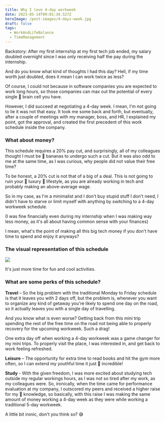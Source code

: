 ```yaml
---
title: Why I love 4-day workweek
date: 2023-05-14T09:01:34.527Z
heroImage: /post-images/4-days-week.jpg
draft: false
tags:
  - WorkAndLifeBalance
  - TimeManagement
---
```


Backstory: After my first internship at my first tech job ended, my salary doubled overnight since I was only receiving half the pay during the internship.

And do you know what kind of thoughts I had this day? Hell, if my time worth just doubled, does it mean I can work twice as less?

Of course, I could not because in software companies you are expected to work long hours, so those companies can max out the potential of every single 🧠 brain cell you have.

However, I did succeed at negotiating a 4-day week. I mean, I'm not going to lie it was not that easy. It took me some back and forth, but eventually, after a couple of meetings with my manager, boss, and HR, I explained my point, got the approval, and created the first precedent of this work schedule inside the company.

### What about money?

This schedule requires a 20% pay cut, and surprisingly, all of my colleagues thought I must be 🙈 bananas to undergo such a cut. But it was also odd to me at the same time, as I was curious, why people did not value their free time?

To be honest, a 20% cut is not that of a big of a deal. This is not going to ruin your 💎 luxury 💼 lifestyle, as you are already working in tech and probably making an above-average wage.

So in my case, as I'm a minimalist and I don't buy stupid stuff I don't need, I didn't have to starve or limit myself with anything by switching to a 4-day workweek schedule.

(I was fine financially even during my internship when I was making way less money, as it's all about having common sense with your finances)

I mean, what's the point of making all this big tech money if you don't have time to spend and enjoy it anyways?

### The visual representation of this schedule

![](</post-images/4 day workweek illustration.jpg>)

It's just more time for fun and cool activities.

### What are some perks of this schedule?

**Travel** – So the big problem with the traditional Monday to Friday schedule is that it leaves you with 2 days off, but the problem is, whenever you want to organize any kind of getaway you're likely to spend one day on the road, so it actually leaves you with a single day of travelling.

And you know what is even worse? Getting back from this mini trip spending the rest of the free time on the road not being able to properly recovery for the upcoming workweek. Such a drag!

One extra day off when working a 4-day workweek was a game changer for my mini trips. To properly visit the place, I was interested in, and get back to work feeling refreshed.

**Leisure** – The opportunity for extra time to read books and hit the gym more often, so I can extend my youthful time it just 🤩 incredible!

**Study** - With the given freedom, I was more excited about studying tech outside my regular workings hours, as I was not so tired after my work, as my colleagues were. So, ironically, when the time came for performance evaluation at my company, I outscored my peers and received a higher raise for my 📖 knowledge, so basically, with this raise I was making the same amount of money working a 4-day week as they were while working a traditional 5-day workweek.

A little bit ironic, don't you think so? 😅
